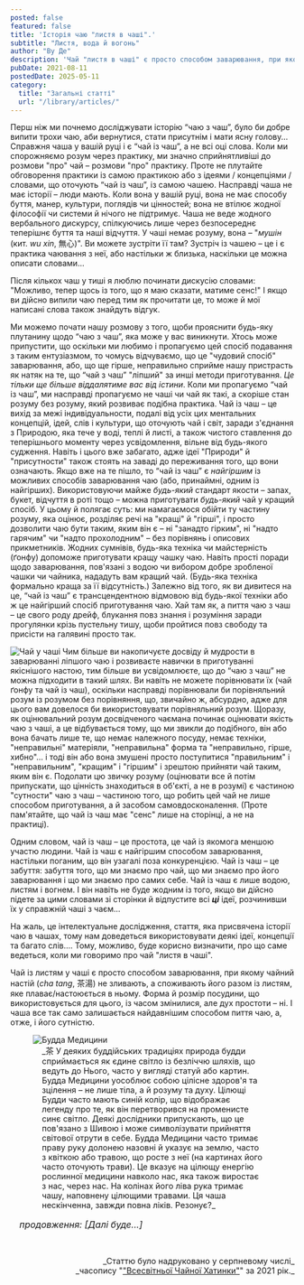 ```yaml
---
posted: false
featured: false
title: 'Історія чаю "листя в чаші".'
subtitle: "Листя, вода й вогонь"
author: "Ву Де"
description: 'Чай "листя в чаші" є просто способом заварювання, при якому чайний настій не зливають, а споживають його разом із листям, яке настоюється в ньому. Форма й розмір посудини, що використовується для цього, із часом змінилися, але дух простоти – ні.'
pubDate: 2021-08-11
postedDate: 2025-05-11
category: 
  title: "Загальні статті"
  url: "/library/articles/"
---
```



Перш ніж ми почнемо досліджувати історію “чаю з чаш”, було би добре випити трохи чаю, аби вернутися, стати присутнім і мати ясну голову... Справжня чаша у вашій руці і є “чай із чаш”, а не всі оці слова. Коли ми спорожняємо розум через практику, ми значно сприйнятливіші до розмови "про" чай – розмови "про" практику. Проте не плутайте обговорення практики із самою практикою або з ідеями / концепціями / словами, що оточують “чай із чаш”, із самою чашею. Насправді чаша не має історії – люди мають. Коли вона у вашій руці, вона не має способу буття, манер, культури, поглядів чи цінностей; вона не втілює жодної філософії чи системи й нічого не підтримує. Чаша не веде жодного вербального дискурсу, спілкуючись лише через безпосереднє теперішнє буття та наші відчуття. У чаші немає розуму, вона – "_мушін_ (кит. _wu xin_, 無心)". Ви можете зустріти її там? Зустріч із чашею – це і є практика чаювання з неї, або настільки ж близька, наскільки це можна описати словами...

Після кількох чаш у тиші я люблю починати дискусію словами: "Можливо, тепер щось із того, що я маю сказати, матиме сенс!" І якщо ви дійсно випили чаю перед тим як прочитати це, то може й мої написані слова також знайдуть відгук.

Ми можемо почати нашу розмову з того, щоби прояснити будь-яку плутанину щодо “чаю з чаш”, яка може у вас виникнути. Хтось може припустити, що оскільки ми любимо і пропагуємо цей спосіб подавання з таким ентузіазмом, то чомусь відчуваємо, що це "чудовий спосіб" заварювання, або, що ще гірше, неправильно сприйме нашу пристрасть як натяк на те, що “чай з чаш” "ліпший" за инші методи приготування. _Це тільки ще більше віддалятиме вас від істини_. Коли ми пропагуємо “чай із чаш”, ми насправді пропагуємо не чаші чи чай як такі, а скоріше стан розуму без розуму, який розвиває подібна практика. Чай із чаш – це вихід за межі індивідуальности, подалі від усіх цих ментальних концепцій, ідей, слів і культури, що оточують чай і світ, заради з'єднання з Природою, яка тече у воді, теплі й листі, а також чистого ставлення до теперішнього моменту через усвідомлення, вільне від будь-якого судження. Навіть і цього вже забагато, адже ідеї "Природи" й "присутности" також стоять на заваді до переживання того, що вони означають. Якщо вже на те пішло, то “чай із чаш” є _найгіршим_ із можливих способів заварювання чаю (або, принаймні, одним із найгірших). Використовуючи майже _будь-який_ стандарт якости – запах, букет, відчуття в роті тощо – можна приготувати _будь-який_ чай у кращий спосіб. У цьому й полягає суть: ми намагаємося обійти ту частину розуму, яка оцінює, розділяє речі на "кращі" й "гірші", і просто дозволити чаю бути таким, яким він є – ні "занадто гірким", ні "надто гарячим" чи "надто прохолодним" – без порівнянь і описових прикметників. Жодних сумнівів, будь-яка техніка чи майстерність (ґонфу) допоможе приготувати кращу чашку чаю. Навіть прості поради щодо заварювання, пов'язані з водою чи вибором добре зробленої чашки чи чайника, нададуть вам кращий чай. (Будь-яка техніка формально краща за її відсутність.) Залежно від того, як ви дивитеся на це, “чай із чаш” є трансцендентною відмовою від будь-якої техніки або ж це найгірший спосіб приготування чаю. Хай там як, а пиття чаю з чаш – це свого роду дрейф, блукання повз знання і розуміння заради прогулянки крізь пустельну тишу, щоби пройтися повз свободу та присісти на галявині просто так.

<Image class="float-left" src={Image1} alt="Чай у чаші" /> Чим більше ви накопичуєте досвіду й мудрости в заварюванні ліпшого чаю і розвиваєте навички в приготуванні якіснішого настою, тим більше ви усвідомлюєте, що до “чаю з чаш” не можна підходити в такий шлях. Ви навіть не можете порівнювати їх (чай ґонфу та чай із чаш), оскільки насправді порівнювали би порівняльний розум із розумом без порівняння, що, звичайно ж, абсурдно, адже для цього вам довелося би використовувати порівняльний розум. Щоразу, як оцінювальний розум досвідченого чаємана починає оцінювати якість чаю з чаші, а це відбувається тому, що ми звикли до подібного, він або вона бачать лише те, що немає належного посуду, немає техніки, "неправильні" матеріяли, "неправильна" форма та "неправильно, гірше, хибно"... і тоді він або вона змушені просто поступитися "правильним" і "неправильним", "кращим" і "гіршим" і зрештою прийняти чай таким, яким він є. Подолати цю звичку розуму (оцінювати все й потім припускати, що цінність знаходиться в об'єкті, а не в розумі) є частиною "сутности" чаю з чаш – частиною того, що робить цей чай не лише способом приготування, а й засобом самовдосконалення. (Проте пам'ятайте, що чай із чаш має "сенс" лише на сторінці, а не на практиці).

Одним словом, чай із чаш – це простота, це чай із якомога меншою участю людини. Чай із чаш є найгіршим способом заварювання, настільки поганим, що він узагалі поза конкуренцією. Чай із чаш – це забуття: забуття того, що ми знаємо про чай, що ми знаємо про його заварювання і що ми знаємо про самих себе. Чай із чаш є лише водою, листям і вогнем. І він навіть не буде жодним із того, якщо ви дійсно підете за цими словами зі сторінки й відпустите всі ***ці*** ідеї, розчинивши їх у справжній чаші з чаєм...

На жаль, це інтелектуальне дослідження, стаття, яка присвячена історії чаю в чашах, тому нам доведеться використовувати деякі ідеї, концепції та багато слів.... Тому, можливо, буде корисно визначити, про що саме ведеться, коли ми говоримо про чай "листя в чаші".

Чай із листям у чаші є просто способом заварювання, при якому чайний настій (_cha tang_, 茶湯) не зливають, а споживають його разом із листям, яке плаває/настоюється в ньому. Форма й розмір посудини, що використовується для цього, із часом змінилися, але дух простоти – ні. І чаша все так само залишається найдавнішим способом пиття чаю, а, отже, і його сутністю.

<figure>
    <Image class="align-center" src={Image2} alt="Будда Медицини" />
    <figcaption style="font-size: 0.9rem; padding-inline: 1rem; text-align: left;">
            _茶 У деяких буддійських традиціях природа будди сприймається як єдине світло із безліччю шляхів, що ведуть до Нього, часто у вигляді статуй або картин. Будда Медицини уособлює собою цілісне здоров'я та зцілення – не лише тіла, а й розуму та духу. Цілющі Будди часто мають синій колір, що відображає легенду про те, як він перетворився на променисте синє світло. Деякі дослідники припускають, що це пов'язано з Шивою і може символізувати прийняття світової отрути в себе. Будда Медицини часто тримає праву руку долонею назовні й указує на землю, часто з квіткою або травою, що росте з неї (на картинах його часто оточують трави). Це вказує на цілющу енергію рослинної медицини навколо нас, яка також виростає з нас, через нас. На колінах його ліва рука тримає чашу, наповнену цілющими травами. Ця чаша нескінченна, завжди повна ліків. Резонує?_
    </figcaption>
</figure>

<section style="font-size: 1rem; font-style: italic; padding-left: 1rem; margin-top: 1rem;">
    продовження: [Далі буде...]
</section>

<p>&nbsp;</p>
<p align="right" style="font-size: 0.9rem;">_Статтю було надруковано у серпневому числі_<br />_часопису "<a href="http://www.globalteahut.org/" target="_blank" rel="noopener noreferrer">"Всесвітньої Чайної Хатинки"</a>" за 2021 рік._</p>